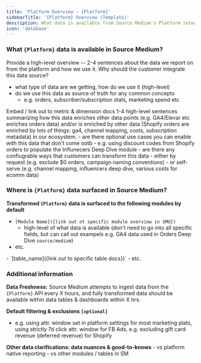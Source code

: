 ```yaml
---
title: 'Platform Overview - {Platform}'
sidebarTitle: '{Platform} Overview (Template)'
description: What data is available from Source Medium's Platform integration?
icon: 'database'
---
```


### What `{Platform}` data is available in Source Medium?

Provide a high-level overview -- 2-4 sentences about the data we report on from the platform and how we use it.  Why should the customer integrate this data source?
- what type of data are we getting, how do we use it (high-level)
- do we use this data as source of truth for any common concepts 
    - e.g. orders, subscriber/subscription stats, marketing spend etc

<Accordion title="Available data points">
Embed / link out to metric & dimension docs
</Accordion>

<Accordion title="Data Enrichment - How is `{Platform}` data blended with data from other platforms in Source Medium? [optional]">
1-4 high-level sentences summarizing how this data enriches other data points (e.g. GA4/Elevar etc enriches orders data) and/or is enriched by other data (Shopify orders are enriched by lots of things: ga4, channel mapping, costs, subscription metadata) in our ecosystem.
</Accordion>

<Accordion title="Additional reporting capabilities & use-cases [optional]">
- are there optional use cases you can enable with this data that don't come ootb
    - e.g. using discount codes from Shopify orders to populate the Influnecers Deep Dive module
</Accordion>

<Accordion title="Additional configuration options [optional]">
- are there any confiugrable ways that customers can transform this data
    - either by request (e.g. exclude $0 orders, campaign naming conventions)
    - or self-serve (e.g. channel mapping, influencers deep dive, various costs for ecomm data)
</Accordion>

### Where is `{Platform}` data surfaced in Source Medium?
**Transformed `{Platform}` data is surfaced to the following modules by default**
- `[Module Name]({link out ot specific module overview in SMU})`
    - high-level of what data is available (don't need to go into all specific fields, but can call out exampels e.g. GA4 data used in Orders Deep Dive `source/medium`)
- etc.

<Accordion title="For DDA/MDW customers, data will be surfaced to the following tables..."> 
- `[table_name]({link out to specific table docs})`
- etc.
</Accordion>


### Additional information
**Data Freshness:**
Source Medium attempts to ingest data from the `{Platform}` API every X hours, and fully transformed data should be available within data tables & dashboards within X hrs.

**Default filtering & exclusions `[optional]`**

- e.g. using attr. window set in platform settings for most marketing plats, using strictly 7d click attr. window for FB Ads, e.g. excluding gift card revenue (deferred revenue) for Shopify

**Other data clarifications: data nuances & good-to-knows**
<AccordionGroup>
    <Accordion title="Clarification 1">
    </Accordion>
    <Accordion title="Clarification 2">
    </Accordion>
    <Accordion title="Known reporting differences [optional]">
        - vs platform native reporting
        - vs other modules / tables in SM
    </Accordion>
</AccordionGroup>

